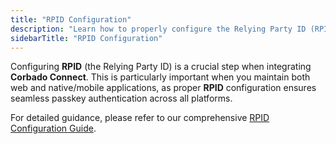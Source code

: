 ```yaml
---
title: "RPID Configuration"
description: "Learn how to properly configure the Relying Party ID (RPID) for your applications, with special focus on scenarios involving both web and native/mobile applications."
sidebarTitle: "RPID Configuration"
---
```



<Demo />

Configuring **RPID** (the Relying Party ID) is a crucial step when integrating **Corbado Connect**. This is particularly important when you maintain both web and native/mobile applications, as proper **RPID** configuration ensures seamless passkey authentication across all platforms.

For detailed guidance, please refer to our comprehensive [RPID Configuration Guide](/corbado-connect/helpful-guides/rpid-configuration/overview).